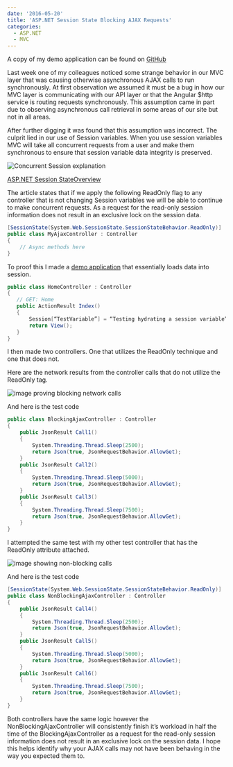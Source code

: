 ```yaml
---
date: '2016-05-20'
title: 'ASP.NET Session State Blocking AJAX Requests'
categories:
  - ASP.NET
  - MVC
---
```


A copy of my demo application can be found on [GitHub](https://github.com/jongear/aspnet-mvc-blocking-ajax-example)

Last week one of my colleagues noticed some strange behavior in our MVC layer
that was causing otherwise asynchronous AJAX calls to run synchronously. At first
observation we assumed it must be a bug in how our MVC layer is communicating with
our API layer or that the Angular \$http service is routing requests synchronously.
This assumption came in part due to observing asynchronous call retrieval in some
areas of our site but not in all areas.

After further digging it was found that this assumption was incorrect. The culprit
lied in our use of Session variables. When you use session variables MVC will take
all concurrent requests from a user and make them synchronous to ensure that session
variable data integrity is preserved.

![Concurrent Session explanation](./assets/concurrent-session.png)

[ASP.NET Session StateOverview](<https://docs.microsoft.com/en-us/previous-versions/ms178581(v=vs.140)>)

The article states that if we apply the following ReadOnly flag to any controller that
is not changing Session variables we will be able to continue to make concurrent requests.
As a request for the read-only session information does not result in an exclusive lock on the session data.

```csharp
[SessionState(System.Web.SessionState.SessionStateBehavior.ReadOnly)]
public class MyAjaxController : Controller
{
    // Async methods here
}
```

To proof this I made a [demo application](https://github.com/jongear/aspnet-mvc-blocking-ajax-example)
that essentially loads data into session.

```csharp
public class HomeController : Controller
{
   // GET: Home
   public ActionResult Index()
   {
       Session[“TestVariable”] = “Testing hydrating a session variable”;
       return View();
   }
}
```

I then made two controllers. One that utilizes the ReadOnly technique and one that does not.

Here are the network results from the controller calls that do not utilize the ReadOnly tag.

![image proving blocking network calls](./assets/blocking-network-calls.png)

And here is the test code

```csharp
public class BlockingAjaxController : Controller
{
    public JsonResult Call1()
    {
        System.Threading.Thread.Sleep(2500);
        return Json(true, JsonRequestBehavior.AllowGet);
    }
    public JsonResult Call2()
    {
        System.Threading.Thread.Sleep(5000);
        return Json(true, JsonRequestBehavior.AllowGet);
    }
    public JsonResult Call3()
    {
        System.Threading.Thread.Sleep(7500);
        return Json(true, JsonRequestBehavior.AllowGet);
    }
}
```

I attempted the same test with my other test controller that has the ReadOnly attribute attached.

![image showing non-blocking calls](./assets/nonblocking-calls.png)

And here is the test code

```csharp
[SessionState(System.Web.SessionState.SessionStateBehavior.ReadOnly)]
public class NonBlockingAjaxController : Controller
{
    public JsonResult Call4()
    {
        System.Threading.Thread.Sleep(2500);
        return Json(true, JsonRequestBehavior.AllowGet);
    }
    public JsonResult Call5()
    {
        System.Threading.Thread.Sleep(5000);
        return Json(true, JsonRequestBehavior.AllowGet);
    }
    public JsonResult Call6()
    {
        System.Threading.Thread.Sleep(7500);
        return Json(true, JsonRequestBehavior.AllowGet);
    }
}
```

Both controllers have the same logic however the NonBlockingAjaxController will consistently finish
it’s workload in half the time of the BlockingAjaxController as a request for the read-only session
information does not result in an exclusive lock on the session data. I hope this helps identify why
your AJAX calls may not have been behaving in the way you expected them to.
